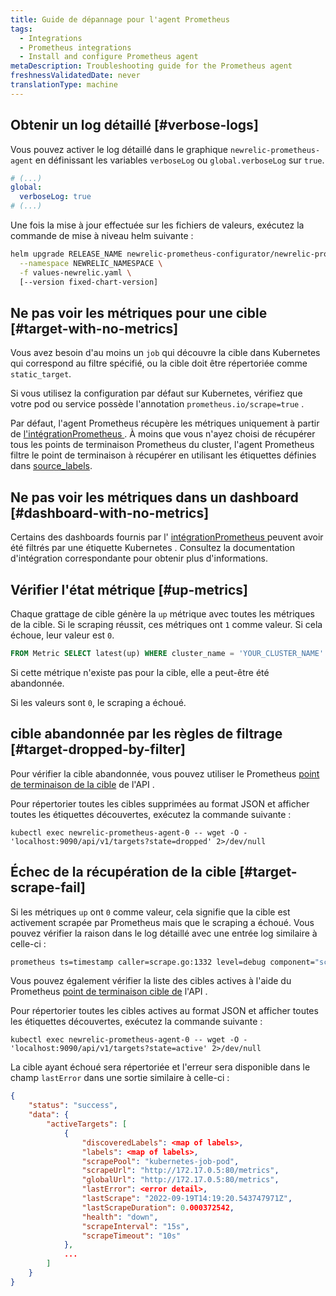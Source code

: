 ```yaml
---
title: Guide de dépannage pour l'agent Prometheus
tags:
  - Integrations
  - Prometheus integrations
  - Install and configure Prometheus agent
metaDescription: Troubleshooting guide for the Prometheus agent
freshnessValidatedDate: never
translationType: machine
---
```


## Obtenir un log détaillé [#verbose-logs]

Vous pouvez activer le log détaillé dans le graphique `newrelic-prometheus-agent` en définissant les variables `verboseLog` ou `global.verboseLog` sur `true`.

```yaml
# (...)
global:
  verboseLog: true
# (...)
```

Une fois la mise à jour effectuée sur les fichiers de valeurs, exécutez la commande de mise à niveau helm suivante :

```bash
helm upgrade RELEASE_NAME newrelic-prometheus-configurator/newrelic-prometheus-agent \
  --namespace NEWRELIC_NAMESPACE \
  -f values-newrelic.yaml \
  [--version fixed-chart-version]
```

## Ne pas voir les métriques pour une cible [#target-with-no-metrics]

Vous avez besoin d&apos;au moins un `job` qui découvre la cible dans Kubernetes qui correspond au filtre spécifié, ou la cible doit être répertoriée comme `static_target`.

Si vous utilisez la configuration par défaut sur Kubernetes, vérifiez que votre pod ou service possède l&apos;annotation `prometheus.io/scrape=true` .

Par défaut, l&apos;agent Prometheus récupère les métriques uniquement à partir de [l&apos;intégrationPrometheus ](/docs/infrastructure/prometheus-integrations/integrations-list/integrations-list-intro). À moins que vous n&apos;ayez choisi de récupérer tous les points de terminaison Prometheus du cluster, l&apos;agent Prometheus filtre le point de terminaison à récupérer en utilisant les étiquettes définies dans [source\_labels](https://github.com/newrelic/newrelic-prometheus-configurator/blob/main/charts/newrelic-prometheus-agent/values.yaml).

## Ne pas voir les métriques dans un dashboard [#dashboard-with-no-metrics]

Certains des dashboards fournis par l&apos; [intégrationPrometheus ](/docs/infrastructure/prometheus-integrations/integrations-list/integrations-list-intro)peuvent avoir été filtrés par une étiquette Kubernetes . Consultez la documentation d&apos;intégration correspondante pour obtenir plus d&apos;informations.

## Vérifier l&apos;état métrique [#up-metrics]

Chaque grattage de cible génère la `up` métrique avec toutes les métriques de la cible. Si le scraping réussit, ces métriques ont `1` comme valeur. Si cela échoue, leur valeur est `0`.

```sql
FROM Metric SELECT latest(up) WHERE cluster_name = 'YOUR_CLUSTER_NAME' AND pod = 'TARGET_POD_NAME' TIMESERIES
```

Si cette métrique n&apos;existe pas pour la cible, elle a peut-être été abandonnée.

Si les valeurs sont `0`, le scraping a échoué.

## cible abandonnée par les règles de filtrage [#target-dropped-by-filter]

Pour vérifier la cible abandonnée, vous pouvez utiliser le Prometheus [point de terminaison de la cible](https://prometheus.io/docs/prometheus/latest/querying/api/#targets) de l&apos;API .

Pour répertorier toutes les cibles supprimées au format JSON et afficher toutes les étiquettes découvertes, exécutez la commande suivante :

```shell
kubectl exec newrelic-prometheus-agent-0 -- wget -O - 'localhost:9090/api/v1/targets?state=dropped' 2>/dev/null
```

## Échec de la récupération de la cible [#target-scrape-fail]

Si les métriques `up` ont `0` comme valeur, cela signifie que la cible est activement scrapée par Prometheus mais que le scraping a échoué. Vous pouvez vérifier la raison dans le log détaillé avec une entrée log similaire à celle-ci :

```bash
prometheus ts=timestamp caller=scrape.go:1332 level=debug component="scrape manager" scrape_pool=kubernetes-job-pod target=http://1.2.3.4:80/metrics msg="<error>" err="<error detail>"
```

Vous pouvez également vérifier la liste des cibles actives à l&apos;aide du Prometheus [point de terminaison cible de](https://prometheus.io/docs/prometheus/latest/querying/api/#targets) l&apos;API .

Pour répertorier toutes les cibles actives au format JSON et afficher toutes les étiquettes découvertes, exécutez la commande suivante :

```shell
kubectl exec newrelic-prometheus-agent-0 -- wget -O - 'localhost:9090/api/v1/targets?state=active' 2>/dev/null
```

La cible ayant échoué sera répertoriée et l&apos;erreur sera disponible dans le champ `lastError` dans une sortie similaire à celle-ci :

```json
{
    "status": "success",
    "data": {
        "activeTargets": [
            {
                "discoveredLabels": <map of labels>,
                "labels": <map of labels>,
                "scrapePool": "kubernetes-job-pod",
                "scrapeUrl": "http://172.17.0.5:80/metrics",
                "globalUrl": "http://172.17.0.5:80/metrics",
                "lastError": <error detail>,
                "lastScrape": "2022-09-19T14:19:20.543747971Z",
                "lastScrapeDuration": 0.000372542,
                "health": "down",
                "scrapeInterval": "15s",
                "scrapeTimeout": "10s"
            },
            ...
        ]
    }
}
```
